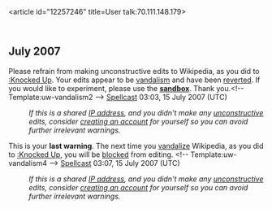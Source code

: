 <article id="12257246" title=User talk:70.111.148.179>
	<talkpage id="12257246" title="User talk:70.111.148.179">


== July 2007 ==
{{{icon|[[Image:Information.svg|25px]] }}}Please refrain from making unconstructive edits to Wikipedia, as you did to [[:Knocked Up]]. Your edits appear to be [[Wikipedia:Vandalism|vandalism]] and have been [[Help:Reverting|reverted]]. If you would like to experiment, please use the '''[[Wikipedia:Sandbox|sandbox]]'''. Thank you.&lt;!-- Template:uw-vandalism2 --&gt; [[User:Spellcast|Spellcast]] 03:03, 15 July 2007 (UTC)
:''If this is a shared [[IP address]], and you didn't make any [[Wikipedia:vandalism|unconstructive]] edits, consider [[Wikipedia:Why create an account?|creating an account]] for yourself so you can avoid further irrelevant warnings.''

{{{icon|[[Image:Stop hand nuvola.svg|30px]] }}}This is your '''last warning'''. The next time you [[Wikipedia:Vandalism|vandalize]] Wikipedia, as you did to [[:Knocked Up]], you will be [[Wikipedia:Blocking policy|blocked]] from editing. &lt;!-- Template:uw-vandalism4 --&gt; [[User:Spellcast|Spellcast]] 03:07, 15 July 2007 (UTC)
:''If this is a shared [[IP address]], and you didn't make any [[Wikipedia:vandalism|unconstructive]] edits, consider [[Wikipedia:Why create an account?|creating an account]] for yourself so you can avoid further irrelevant warnings.''
	</talkpage>
</article>